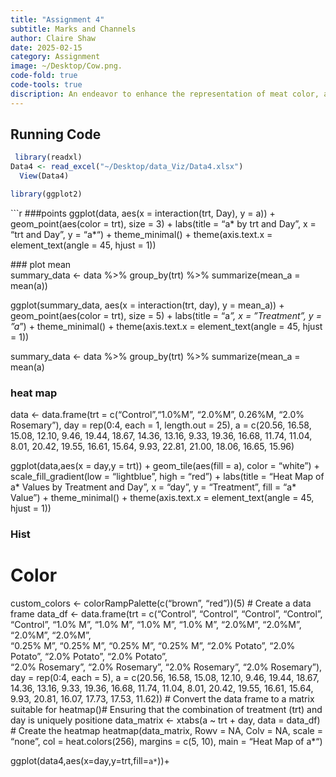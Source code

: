 ```yaml
---
title: "Assignment 4"
subtitle: Marks and Channels
author: Claire Shaw
date: 2025-02-15
category: Assignment
image: ~/Desktop/Cow.png.
code-fold: true
code-tools: true
discription: An endeavor to enhance the representation of meat color, a* values, in a way that is visually appealing, more intuitive and just cooler while compairong it to an ugly, confusing, hard to read visualization.
---
```



## Running Code



```r
 library(readxl)
Data4 <- read_excel("~/Desktop/data_Viz/Data4.xlsx")
  View(Data4)
```



```r
library(ggplot2)

```
```r
###points
ggplot(data, aes(x = interaction(trt, Day), y = a)) +
  geom_point(aes(color = trt), size = 3) + 
  labs(title = "a* by trt and Day",
       x = "trt and Day",
       y = "a*") +
  theme_minimal() +
  theme(axis.text.x = element_text(angle = 45, hjust = 1)) 
  
 ### plot mean  
summary_data <- data %>%  group_by(trt) %>%  summarize(mean_a = mean(a))
  
ggplot(summary_data, aes(x = interaction(trt, day), y = mean_a)) +  
    geom_point(aes(color = trt), size = 5) +
     labs(title = "a*",
            x = "Treatment",
                   y = "a*") +
                     theme_minimal() +
                       theme(axis.text.x = element_text(angle = 45, hjust = 1))
                       
summary_data <- data %>%  group_by(trt) %>%  summarize(mean_a = mean(a)

### heat map

data <- data.frame(trt = c("Control","1.0%M", "2.0%M", 0.26%M, "2.0% Rosemary"),
day = rep(0:4, each = 1, length.out = 25), 
    a = c(20.56, 16.58, 15.08, 12.10, 9.46,
          19.44, 18.67, 14.36, 13.16, 9.33,
          19.36, 16.68, 11.74, 11.04, 8.01,
          20.42, 19.55, 16.61, 15.64, 9.93,
          22.81, 21.00, 18.06, 16.65, 15.96)


ggplot(data,aes(x = day,y = trt)) +
geom_tile(aes(fill = a), color = "white") +
scale_fill_gradient(low = "lightblue", high = "red") +
labs(title = "Heat Map of a* Values by Treatment and Day",
  x = "day",
  y = "Treatment",
  fill = "a* Value") +
theme_minimal() +
theme(axis.text.x = element_text(angle = 45, hjust = 1))

### Hist            

# Color

custom_colors <- colorRampPalette(c("brown", "red"))(5)
# Create a data frame
data_df <- data.frame(trt = c("Control", "Control", "Control", "Control", "Control",
          "1.0% M", "1.0% M", "1.0% M", "1.0% M",
           "2.0%M", "2.0%M", "2.0%M", "2.0%M",          
           "0.25% M", "0.25% M", "0.25% M", "0.25% M",
          "2.0% Potato", "2.0% Potato", "2.0% Potato", "2.0% Potato",          
          "2.0% Rosemary", "2.0% Rosemary", "2.0% Rosemary", "2.0% Rosemary"),  
day = rep(0:4, each = 5),
a = c(20.56, 16.58, 15.08, 12.10, 9.46,
19.44, 18.67, 14.36, 13.16, 9.33,
19.36, 16.68, 11.74, 11.04, 8.01,
20.42, 19.55, 16.61, 15.64, 9.93,
20.81, 16.07, 17.73, 17.53, 11.62))
# Convert the data frame to a matrix suitable for heatmap()# Ensuring that the combination of treatment (trt) and day is uniquely positione
data_matrix <- xtabs(a ~ trt + day, data = data_df)
# Create the heatmap
heatmap(data_matrix, Rowv = NA, Colv = NA, scale = "none",
col = heat.colors(256), margins = c(5, 10),
main = "Heat Map of a*")  
  
  
ggplot(data4,aes(x=day,y=trt,fill=`a*`))+



  
